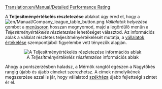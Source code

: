[[Translation:en/Manual/Detailed Performance Rating]]


A '''Teljesítményértékelés részletezése''' ablakot úgy éred el, hogy a [[File:en/Manual/Company league table button.png]] ''Vállalatok helyezése'' gombot a [[hu/Manual/Felhasználói felület#a-menusor|menüsoron]] hosszan megnyomod, majd a legördülő menün a ''Teljesítményértékelés részletezése'' lehetőséget választod. Az információs ablak a vállalat részletes teljesítményértékelését mutatja, a [[hu/Manual/Game Mechanics/Main Page#vallalatok-ertekelese|vállalatok értékelése]] szempontjából figyelembe vett tényezők alapján.
<center>[[File:en/Manual/Performancerating.png|center|frame|A ''Teljesítményértékelés részletezése'' információs ablak]]</center>


Ahogy a pontszerzésben haladsz, a Mérnök rangtól egészen a Nagytőkés rangig újabb és újabb címeket szerezhetsz. A címek némelyikének megszerzése azzal is jár, hogy vállalatod [[hu/Archive/Manual/Székház|székháza]] újabb fejlettségi szintet ér el.